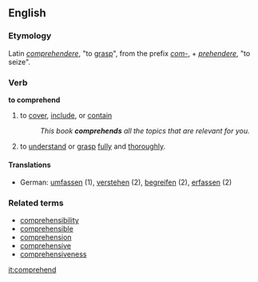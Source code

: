 ==English==
===Etymology===
Latin ''[[comprehendere]]'', "to [[grasp]]", from the prefix ''[[com-]]'', + ''[[prehendere]]'', "to seize".

===Verb===
'''to comprehend'''
# to [[cover]], [[include]], or [[contain]]
#:''This book '''comprehends''' all the topics that are relevant for you.''
# to [[understand]] or [[grasp]] [[fully]] and [[thorough]]ly.
====Translations====
*German: [[umfassen]] (1), [[verstehen]] (2), [[begreifen]] (2), [[erfassen]] (2)
===Related terms===
*[[comprehensibility]]
*[[comprehensible]]
*[[comprehension]]
*[[comprehensive]]
*[[comprehensiveness]]

[[it:comprehend]]